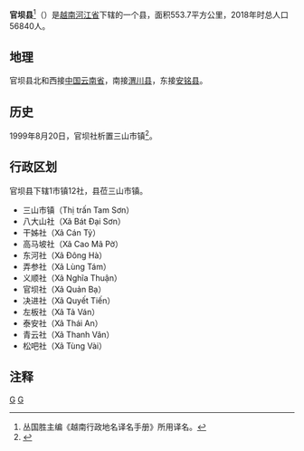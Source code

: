 {{Infobox Settlement
|name                   = 官坝县
|settlement_type        = 县
|official_name          = 
|other_name             = 
|native_name            = {{lang|vi|Huyện Quản Bạ}}
|nickname               = 
|motto                  = 
|image_skyline          = Thitrantammson.jpg
|imagesize              = 
|image_caption          = 
|image_flag             = 
|flag_size              = 
|image_seal             = 
|seal_size              = 
|image_shield           = 
|shield_size            = 
|image_blank_emblem     = 
|blank_emblem_size      = 
|image_map              = {{Infobox mapframe|frame-width=250|zoom=10}}
|mapsize                = 
|map_caption            = 
|image_map1             = 
|mapsize1               = 
|map_caption1           = 
|pushpin_map            = Vietnam
|pushpin_label_position = bottom
|pushpin_map_caption    = 
|pushpin_map1           = 
|pushpin_label_position1= 
|pushpin_map_caption1   = 
|subdivision_type       = 国家
|subdivision_name       = {{flag|Vietnam}}
|subdivision_type1      = [[越南行政区划|省]]
|subdivision_name1      = [[河江省|河江省]]
|subdivision_type2      = 行政区划
|subdivision_name2      = 1市镇12社
|subdivision_type3      = 
|subdivision_name3      = 
|seat_type              = 县莅
|seat                   = {{link-vi|三山市镇|Tam Sơn, Quản Bạ}}
|government_type        = 
|leader_title           = 
|leader_name            = 
|leader_title1          = 
|leader_name1           = 
|established_title      = 
|established_date       = 
|area_magnitude         = 
|unit_pref              = 
|area_footnotes         = 
|area_total_km2         = 553.7
|area_land_km2          = 
|area_water_km2         = 
|area_water_percent     = 
|area_urban_km2         = 
|area_metro_km2         = 
|population_as_of       = 2018年
|population_footnotes   = 
|population_note        = 
|population_total       = 56840
|population_density_km2 = auto
|population_metro             = 
|population_density_metro_km2 = 
|population_urban             = 
|population_density_urban_km2 = 
|timezone               = [[越南标准时间|越南标准时间]]
|utc_offset             = +7
|elevation_footnotes    = 
|elevation_m            = 
|coor_type              = 
|coordinates            = 
|postal_code_type       = 
|postal_code            = 
|area_code              = 
|website                = [http://quanba.hagiang.gov.vn 官坝县电子信息门户网站]
|footnotes              = 
}}
'''官坝县'''<ref>丛国胜主编《越南行政地名译名手册》所用译名。</ref>（{{vie|v=Huyện Quản Bạ}}）是[[越南|越南]][[河江省|河江省]]下辖的一个县，面积553.7平方公里，2018年时总人口56840人。

==地理==
官坝县北和西接[[中华人民共和国|中国]][[云南省|云南省]]，南接[[渭川县|渭川县]]，东接[[安铭县|安铭县]]。

==历史==
1999年8月20日，官坝社析置三山市镇<ref>{{Cite web |url=https://thuvienphapluat.vn/van-ban/Bat-dong-san/Nghi-dinh-74-1999-ND-CP-dieu-chinh-dia-gioi-hanh-chinh-lap-thi-tran-huyen-xa-thuoc-huyen-Meo-Vac-Yen-Minh-Quang-Ba-Bac-Quang-Hoang-Su-Phi-Ha-Giang-45585.aspx |title=Nghị định 74/1999/NĐ-CP về việc điều chỉnh địa giới hành chính để thành lập thị trấn, huyện lỵ và các xã thuộc các huyện Mèo Vạc, Yên Minh, Quản Bạ, Bắc Quang, Hoàng Su Phì và thị xã Hà Giang, tỉnh Hà Giang |accessdate=2020-02-14 |archive-date=2020-04-01 |archive-url=https://web.archive.org/web/20200401170238/https://thuvienphapluat.vn/van-ban/Bat-dong-san/Nghi-dinh-74-1999-ND-CP-dieu-chinh-dia-gioi-hanh-chinh-lap-thi-tran-huyen-xa-thuoc-huyen-Meo-Vac-Yen-Minh-Quang-Ba-Bac-Quang-Hoang-Su-Phi-Ha-Giang-45585.aspx |dead-url=no }}</ref>。

==行政区划==
官坝县下辖1市镇12社，县莅三山市镇。
*三山市镇（Thị trấn Tam Sơn）
*八大山社（Xã Bát Đại Sơn）
*干姊社（Xã Cán Tỷ）
*高马坡社（Xã Cao Mã Pờ）
*东河社（Xã Đông Hà）
*弄参社（Xã Lùng Tám）
*义顺社（Xã Nghĩa Thuận）
*官坝社（Xã Quản Bạ）
*决进社（Xã Quyết Tiến）
*左板社（Xã Tả Ván）
*泰安社（Xã Thái An）
*青云社（Xã Thanh Vân）
*松吧社（Xã Tùng Vài）

==注释==
{{reflist}}

{{河江省行政区划}}
{{越南东北部之县市镇区域划分}}

[[Category:河江省|G]]
[[Category:越南县份|G]]